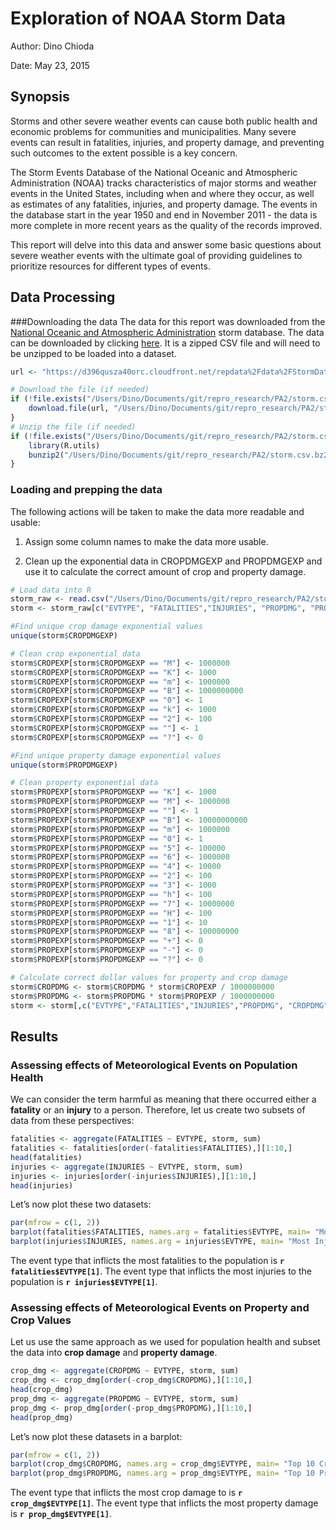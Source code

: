 Exploration of NOAA Storm Data
==============================
Author: Dino Chioda

Date: May 23, 2015


## Synopsis

Storms and other severe weather events can cause both public health and economic problems for communities and municipalities. Many severe events can result in fatalities, injuries, and property damage, and preventing such outcomes to the extent possible is a key concern.

The Storm Events Database of the National Oceanic and Atmospheric Administration (NOAA) tracks characteristics of major storms and weather events in the United States, including when and where they occur, as well as estimates of any fatalities, injuries, and property damage. The events in the database start in the year 1950 and end in November 2011 - the data is more complete in more recent years as the quality of the records improved.  

This report will delve into this data and answer some basic questions about severe weather events with the ultimate goal of providing guidelines to prioritize resources for different types of events.


## Data Processing

###Downloading the data
The data for this report was downloaded from the [National Oceanic and Atmospheric Administration](http://www.nws.noaa.gov) storm database. The data can be downloaded by clicking [here](https://d396qusza40orc.cloudfront.net/repdata%2Fdata%2FStormData.csv.bz2). It is a zipped CSV file and will need to be unzipped to be loaded into a dataset.
```r
url <- "https://d396qusza40orc.cloudfront.net/repdata%2Fdata%2FStormData.csv.bz2"

# Download the file (if needed)
if (!file.exists("/Users/Dino/Documents/git/repro_research/PA2/storm.csv.bz2")) {
    download.file(url, "/Users/Dino/Documents/git/repro_research/PA2/storm.csv.bz2", method="curl")
}
# Unzip the file (if needed)
if (!file.exists("/Users/Dino/Documents/git/repro_research/PA2/storm.csv")) {
    library(R.utils)
    bunzip2("/Users/Dino/Documents/git/repro_research/PA2/storm.csv.bz2", "/Users/Dino/Documents/git/repro_research/PA2/storm.csv", remove = FALSE)
}
```


### Loading and prepping the data
The following actions will be taken to make the data more readable and usable:

1. Assign some column names to make the data more usable.

2. Clean up the exponential data in CROPDMGEXP and PROPDMGEXP and use it to calculate the correct amount of crop and property damage.

```r
# Load data into R
storm_raw <- read.csv("/Users/Dino/Documents/git/repro_research/PA2/storm.csv")
storm <- storm_raw[c("EVTYPE", "FATALITIES","INJURIES", "PROPDMG", "PROPDMGEXP","CROPDMG", "CROPDMGEXP")]

#Find unique crop damage exponential values
unique(storm$CROPDMGEXP)

# Clean crop exponential data
storm$CROPEXP[storm$CROPDMGEXP == "M"] <- 1000000
storm$CROPEXP[storm$CROPDMGEXP == "K"] <- 1000
storm$CROPEXP[storm$CROPDMGEXP == "m"] <- 1000000
storm$CROPEXP[storm$CROPDMGEXP == "B"] <- 1000000000
storm$CROPEXP[storm$CROPDMGEXP == "0"] <- 1
storm$CROPEXP[storm$CROPDMGEXP == "k"] <- 1000
storm$CROPEXP[storm$CROPDMGEXP == "2"] <- 100
storm$CROPEXP[storm$CROPDMGEXP == ""] <- 1
storm$CROPEXP[storm$CROPDMGEXP == "?"] <- 0

#Find unique property damage exponential values
unique(storm$PROPDMGEXP)

# Clean property exponential data
storm$PROPEXP[storm$PROPDMGEXP == "K"] <- 1000
storm$PROPEXP[storm$PROPDMGEXP == "M"] <- 1000000
storm$PROPEXP[storm$PROPDMGEXP == ""] <- 1
storm$PROPEXP[storm$PROPDMGEXP == "B"] <- 10000000000
storm$PROPEXP[storm$PROPDMGEXP == "m"] <- 1000000
storm$PROPEXP[storm$PROPDMGEXP == "0"] <- 1
storm$PROPEXP[storm$PROPDMGEXP == "5"] <- 100000
storm$PROPEXP[storm$PROPDMGEXP == "6"] <- 1000000
storm$PROPEXP[storm$PROPDMGEXP == "4"] <- 10000
storm$PROPEXP[storm$PROPDMGEXP == "2"] <- 100
storm$PROPEXP[storm$PROPDMGEXP == "3"] <- 1000
storm$PROPEXP[storm$PROPDMGEXP == "h"] <- 100
storm$PROPEXP[storm$PROPDMGEXP == "7"] <- 10000000
storm$PROPEXP[storm$PROPDMGEXP == "H"] <- 100
storm$PROPEXP[storm$PROPDMGEXP == "1"] <- 10
storm$PROPEXP[storm$PROPDMGEXP == "8"] <- 100000000
storm$PROPEXP[storm$PROPDMGEXP == "+"] <- 0
storm$PROPEXP[storm$PROPDMGEXP == "-"] <- 0
storm$PROPEXP[storm$PROPDMGEXP == "?"] <- 0

# Calculate correct dollar values for property and crop damage
storm$CROPDMG <- storm$CROPDMG * storm$CROPEXP / 1000000000
storm$PROPDMG <- storm$PROPDMG * storm$PROPEXP / 1000000000
storm <- storm[,c("EVTYPE","FATALITIES","INJURIES","PROPDMG", "CROPDMG")]
```


## Results

### Assessing effects of Meteorological Events on Population Health
We can consider the term harmful as meaning that there occurred either a **fatality** or an **injury** to a person. Therefore, let us create two subsets of data from these perspectives:
```r
fatalities <- aggregate(FATALITIES ~ EVTYPE, storm, sum)
fatalities <- fatalities[order(-fatalities$FATALITIES),][1:10,]
head(fatalities)
injuries <- aggregate(INJURIES ~ EVTYPE, storm, sum)
injuries <- injuries[order(-injuries$INJURIES),][1:10,]
head(injuries)
```

Let's now plot these two datasets:
```r
par(mfrow = c(1, 2))
barplot(fatalities$FATALITIES, names.arg = fatalities$EVTYPE, main= "Most Fatal Events", ylab = "No. of Fatalities", las = 2, cex.names = 0.6, cex.axis = 0.6)
barplot(injuries$INJURIES, names.arg = injuries$EVTYPE, main= "Most Injurious Events", ylab = "No. of Injuries", las = 2, cex.names = 0.6, cex.axis = 0.6)
```

The event type that inflicts the most fatalities to the population is **`r fatalities$EVTYPE[1]`**.
The event type that inflicts the most injuries to the population is **`r injuries$EVTYPE[1]`**.


### Assessing effects of Meteorological Events on Property and Crop Values
Let us use the same approach as we used for population health and subset the data into **crop damage** and **property damage**.
```r
crop_dmg <- aggregate(CROPDMG ~ EVTYPE, storm, sum)
crop_dmg <- crop_dmg[order(-crop_dmg$CROPDMG),][1:10,]
head(crop_dmg)
prop_dmg <- aggregate(PROPDMG ~ EVTYPE, storm, sum)
prop_dmg <- prop_dmg[order(-prop_dmg$PROPDMG),][1:10,]
head(prop_dmg)
```

Let's now plot these datasets in a barplot:
```r
par(mfrow = c(1, 2))
barplot(crop_dmg$CROPDMG, names.arg = crop_dmg$EVTYPE, main= "Top 10 Crop Damaging Events", ylab = " $ Billions", las = 2, cex.names = 0.6, cex.axis = 0.6)
barplot(prop_dmg$PROPDMG, names.arg = prop_dmg$EVTYPE, main= "Top 10 Property Damaging Events", ylab = "$ Billions", las = 2, cex.names = 0.6, cex.axis = 0.6)
```

The event type that inflicts the most crop damage to is **`r crop_dmg$EVTYPE[1]`**.
The event type that inflicts the most property damage is **`r prop_dmg$EVTYPE[1]`**.